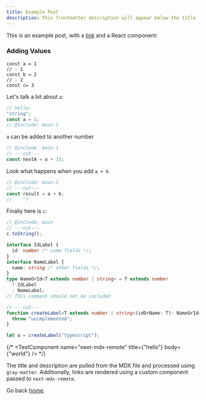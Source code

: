 ```yaml
---
title: Example Post
description: This frontmatter description will appear below the title
---
```


This is an example post, with a [link](https://nextjs.org) and a React component:

### Adding Values

```twoslash include main
const a = 1
// - 1
const b = 2
// - 2
const c= 3
```

Let's talk a bit about `a`:

```ts twoslash
// hello;
"string";
const a = 1;
// @include: main-1
```

`a` can be added to another number

```ts twoslash
// @include: main-1
// ---cut---
const nextA = a + 13;
```

Look what happens when you add `a + b`

```ts twoslash
// @include: main-2
// ---cut---
const result = a + b;
//    ^?
```

Finally here is `c`:

```ts twoslash
// @include: main
// ---cut---
c.toString();
```

```ts twoslash
interface IdLabel {
  id: number /* some fields */;
}
interface NameLabel {
  name: string /* other fields */;
}
type NameOrId<T extends number | string> = T extends number
  ? IdLabel
  : NameLabel;
// This comment should not be included

// ---cut---
function createLabel<T extends number | string>(idOrName: T): NameOrId<T> {
  throw "unimplemented";
}

let a = createLabel("typescript");
```

{/* <TestComponent name="next-mdx-remote" title={"hello"} body={"world"} /> */}

The title and description are pulled from the MDX file and processed using `gray-matter`. Additionally, links are rendered using a custom component passed to `next-mdx-remote`.

Go back [home](/).
